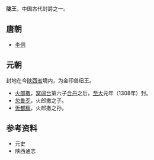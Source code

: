'''陇王'''，中国古代封爵之一。
==唐朝==
*[[李侗|李侗]]
==元朝==
封地在今[[陕西省|陕西省]]境内，为金印兽纽王。
*[[火郎撒|火郎撒]]，[[窝阔台|窝阔台]]第六子[[合丹|合丹]]之后，[[至大|至大]]元年（1308年）封。
*[[忽鲁歹|忽鲁歹]]，火郎撒之子。
*[[忻都察|忻都察]]，火郎撒之孙。
==参考资料==
*元史
*陕西通志

{{Disambig|L|Cat=二字中国王爵消歧义}}
